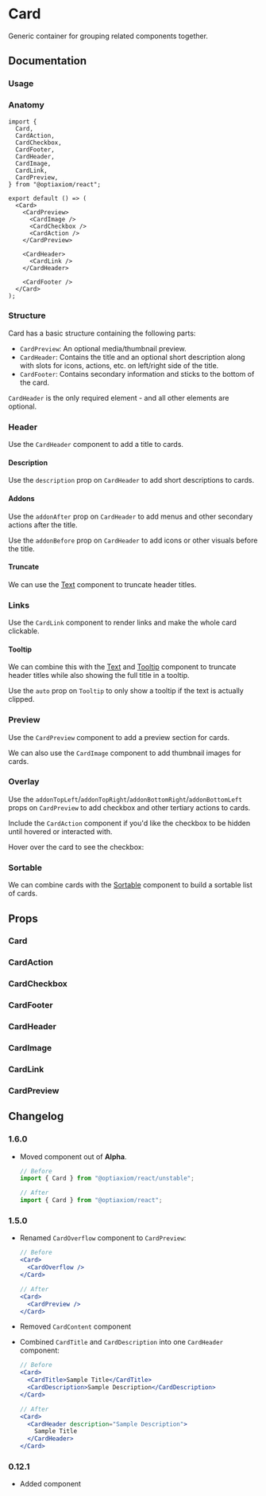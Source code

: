 
# Card

Generic container for grouping related components together.

<Links component="card" />

## Documentation

### Usage

<Demo component="card/usage" />

### Anatomy

```tsx
import {
  Card,
  CardAction,
  CardCheckbox,
  CardFooter,
  CardHeader,
  CardImage,
  CardLink,
  CardPreview,
} from "@optiaxiom/react";

export default () => (
  <Card>
    <CardPreview>
      <CardImage />
      <CardCheckbox />
      <CardAction />
    </CardPreview>

    <CardHeader>
      <CardLink />
    </CardHeader>

    <CardFooter />
  </Card>
);
```

### Structure

Card has a basic structure containing the following parts:

- `CardPreview`: An optional media/thumbnail preview.
- `CardHeader`: Contains the title and an optional short description along with slots for icons, actions, etc. on left/right side of the title.
- `CardFooter`: Contains secondary information and sticks to the bottom of the card.

`CardHeader` is the only required element - and all other elements are optional.

<AnatomyUsage />

### Header

Use the `CardHeader` component to add a title to cards.

<Demo component="card/title-usage" />

#### Description

Use the `description` prop on `CardHeader` to add short descriptions to cards.

<Demo component="card/description-usage" />

#### Addons

Use the `addonAfter` prop on `CardHeader` to add menus and other secondary actions after the title.

<Demo component="card/addon-after-usage" />

Use the `addonBefore` prop on `CardHeader` to add icons or other visuals before the title.

<Demo component="card/addon-before-usage" />

#### Truncate

We can use the [Text](../text/) component to truncate header titles.

<Demo component="card/truncate-usage" />

### Links

Use the `CardLink` component to render links and make the whole card clickable.

<Demo component="card/link-usage" meta="{35}" />

#### Tooltip

We can combine this with the [Text](../text/) and [Tooltip](../tooltip/) component to truncate header titles while also showing the full title in a tooltip.

Use the `auto` prop on `Tooltip` to only show a tooltip if the text is actually clipped.

<Demo component="card/link-truncate-usage" />

### Preview

Use the `CardPreview` component to add a preview section for cards.

<Demo component="card/preview-usage" />

We can also use the `CardImage` component to add thumbnail images for cards.

<Demo component="card/preview-image-usage" meta="{17-23}" />

### Overlay

Use the `addonTopLeft`/`addonTopRight`/`addonBottomRight`/`addonBottomLeft` props on `CardPreview` to add checkbox and other tertiary actions to cards.

<Demo
  component="card/overlay-usage"
  meta="/addonTopLeft/ /addonTopRight/ /addonBottomRight/ /addonBottomLeft/"
/>

Include the `CardAction` component if you'd like the checkbox to be hidden until hovered or interacted with.

<Alert intent="warning" mt="16">
  Hover over the card to see the checkbox:
</Alert>

<Demo component="card/overlay-action-usage" meta="{17,19,40,42,45,47}" />

### Sortable

We can combine cards with the [Sortable](../sortable/) component to build a sortable list of cards.

<Demo component="sortable/card-usage" />

## Props

### Card

<PropsTable component="Card" />

### CardAction

<PropsTable component="CardAction" />

### CardCheckbox

<PropsTable component="CardCheckbox" />

### CardFooter

<PropsTable component="CardFooter" />

### CardHeader

<PropsTable component="CardHeader" />

### CardImage

<PropsTable component="CardImage" />

### CardLink

<PropsTable component="CardLink" />

### CardPreview

<PropsTable component="CardPreview" />

## Changelog

### 1.6.0

- Moved component out of **Alpha**.

  ```jsx
  // Before
  import { Card } from "@optiaxiom/react/unstable";

  // After
  import { Card } from "@optiaxiom/react";
  ```

### 1.5.0

- Renamed `CardOverflow` component to `CardPreview`:

  ```jsx
  // Before
  <Card>
    <CardOverflow />
  </Card>

  // After
  <Card>
    <CardPreview />
  </Card>
  ```

- Removed `CardContent` component

- Combined `CardTitle` and `CardDescription` into one `CardHeader` component:

  ```jsx
  // Before
  <Card>
    <CardTitle>Sample Title</CardTitle>
    <CardDescription>Sample Description</CardDescription>
  </Card>

  // After
  <Card>
    <CardHeader description="Sample Description">
      Sample Title
    </CardHeader>
  </Card>
  ```

### 0.12.1

- Added component
